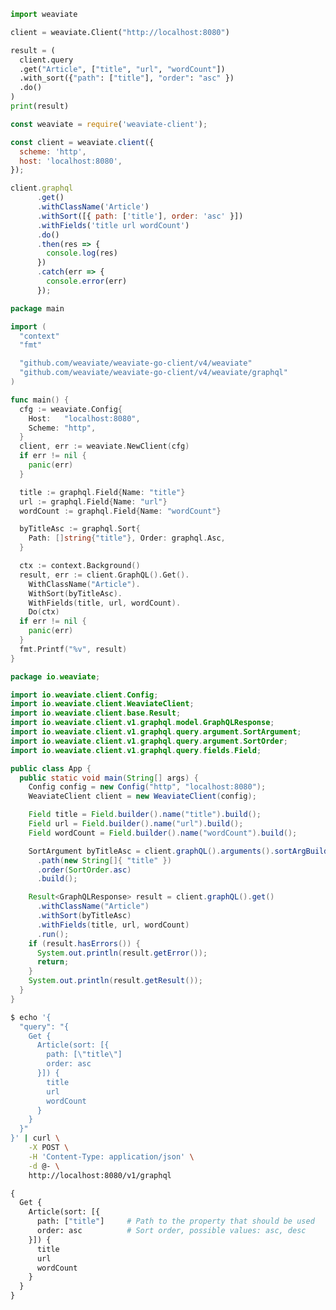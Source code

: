 
<Tabs groupId="languages">
<TabItem value="py" label="Python">

```python
import weaviate

client = weaviate.Client("http://localhost:8080")

result = (
  client.query
  .get("Article", ["title", "url", "wordCount"])
  .with_sort({"path": ["title"], "order": "asc" })
  .do()
)
print(result)
```

</TabItem>
<TabItem value="js" label="JavaScript">

```js
const weaviate = require('weaviate-client');

const client = weaviate.client({
  scheme: 'http',
  host: 'localhost:8080',
});

client.graphql
      .get()
      .withClassName('Article')
      .withSort([{ path: ['title'], order: 'asc' }])
      .withFields('title url wordCount')
      .do()
      .then(res => {
        console.log(res)
      })
      .catch(err => {
        console.error(err)
      });
```

</TabItem>
<TabItem value="go" label="Go">

```go
package main

import (
  "context"
  "fmt"

  "github.com/weaviate/weaviate-go-client/v4/weaviate"
  "github.com/weaviate/weaviate-go-client/v4/weaviate/graphql"
)

func main() {
  cfg := weaviate.Config{
    Host:   "localhost:8080",
    Scheme: "http",
  }
  client, err := weaviate.NewClient(cfg)
  if err != nil {
    panic(err)
  }

  title := graphql.Field{Name: "title"}
  url := graphql.Field{Name: "url"}
  wordCount := graphql.Field{Name: "wordCount"}

  byTitleAsc := graphql.Sort{
    Path: []string{"title"}, Order: graphql.Asc,
  }

  ctx := context.Background()
  result, err := client.GraphQL().Get().
    WithClassName("Article").
    WithSort(byTitleAsc).
    WithFields(title, url, wordCount).
    Do(ctx)
  if err != nil {
    panic(err)
  }
  fmt.Printf("%v", result)
}
```

</TabItem>
<TabItem value="java" label="Java">

```java
package io.weaviate;

import io.weaviate.client.Config;
import io.weaviate.client.WeaviateClient;
import io.weaviate.client.base.Result;
import io.weaviate.client.v1.graphql.model.GraphQLResponse;
import io.weaviate.client.v1.graphql.query.argument.SortArgument;
import io.weaviate.client.v1.graphql.query.argument.SortOrder;
import io.weaviate.client.v1.graphql.query.fields.Field;

public class App {
  public static void main(String[] args) {
    Config config = new Config("http", "localhost:8080");
    WeaviateClient client = new WeaviateClient(config);

    Field title = Field.builder().name("title").build();
    Field url = Field.builder().name("url").build();
    Field wordCount = Field.builder().name("wordCount").build();

    SortArgument byTitleAsc = client.graphQL().arguments().sortArgBuilder()
      .path(new String[]{ "title" })
      .order(SortOrder.asc)
      .build();

    Result<GraphQLResponse> result = client.graphQL().get()
      .withClassName("Article")
      .withSort(byTitleAsc)
      .withFields(title, url, wordCount)
      .run();
    if (result.hasErrors()) {
      System.out.println(result.getError());
      return;
    }
    System.out.println(result.getResult());
  }
}
```

</TabItem>
<TabItem value="curl" label="Curl">

```bash
$ echo '{
  "query": "{
    Get {
      Article(sort: [{
        path: [\"title\"]
        order: asc
      }]) {
        title
        url
        wordCount
      }
    }
  }"
}' | curl \
    -X POST \
    -H 'Content-Type: application/json' \
    -d @- \
    http://localhost:8080/v1/graphql
```

</TabItem>
<TabItem value="graphql" label="GraphQL">

```graphql
{
  Get {
    Article(sort: [{
      path: ["title"]     # Path to the property that should be used
      order: asc          # Sort order, possible values: asc, desc
    }]) {
      title
      url
      wordCount
    }
  }
}
```

</TabItem>
</Tabs>
